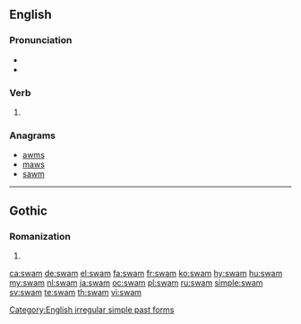 ==English==

===Pronunciation===
* {{IPA|/swæm/|lang=en}}
* {{rhymes|æm|lang=en}}

===Verb===
{{head|en|verb form}}

# {{en-simple past of|swim}}

===Anagrams===
* [[awms#English|awms]]
* [[maws#English|maws]]
* [[sawm#English|sawm]]

[[Category:English irregular simple past forms]]

----

==Gothic==

===Romanization===
{{got-rom}}

# {{got-romanization of|𐍃𐍅𐌰𐌼}}

[[ca:swam]]
[[de:swam]]
[[el:swam]]
[[fa:swam]]
[[fr:swam]]
[[ko:swam]]
[[hy:swam]]
[[hu:swam]]
[[my:swam]]
[[nl:swam]]
[[ja:swam]]
[[oc:swam]]
[[pl:swam]]
[[ru:swam]]
[[simple:swam]]
[[sv:swam]]
[[te:swam]]
[[th:swam]]
[[vi:swam]]